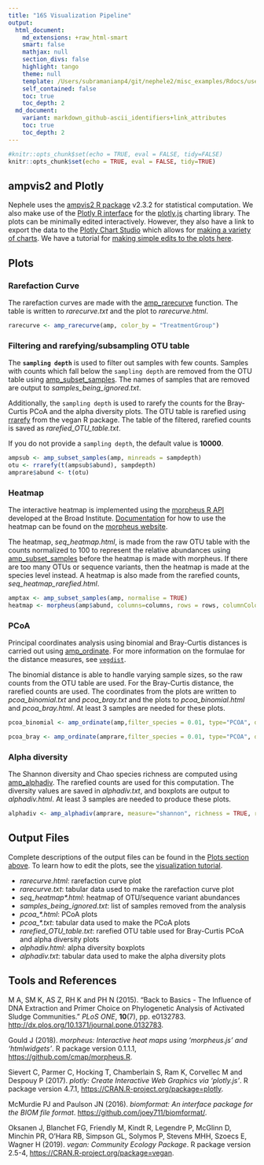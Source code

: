 ```yaml
---
title: "16S Visualization Pipeline"
output:
  html_document:
    md_extensions: +raw_html-smart
    smart: false  
    mathjax: null
    section_divs: false
    highlight: tango
    theme: null
    template: /Users/subramanianp4/git/nephele2/misc_examples/Rdocs/user_guide_template.html
    self_contained: false 
    toc: true
    toc_depth: 2
  md_document:
    variant: markdown_github-ascii_identifiers+link_attributes
    toc: true
    toc_depth: 2
---
```


```r
#knitr::opts_chunk$set(echo = TRUE, eval = FALSE, tidy=FALSE)
knitr::opts_chunk$set(echo = TRUE, eval = FALSE, tidy=TRUE)
```

## ampvis2 and Plotly
Nephele uses the [ampvis2 R package](https://madsalbertsen.github.io/ampvis2/){target="_blank" rel="noopener noreferrer"} v2.3.2 for statistical computation.  We also make use of the [Plotly R interface](https://plot.ly/r/){target="_blank" rel="noopener noreferrer"} for the [plotly.js](https://plot.ly){target="_blank" rel="noopener noreferrer"} charting library.  The plots can be minimally edited interactively.  However, they also have a link to export the data to the [Plotly Chart Studio](https://plot.ly/online-chart-maker/){target="_blank" rel="noopener noreferrer"} which allows for [making a variety of charts](https://help.plot.ly/tutorials/){target="_blank" rel="noopener noreferrer"}.  We have a tutorial for <a href="{{ url_for('show_tutorials') }}">making simple edits to the plots here</a>.

## Plots
### Rarefaction Curve
The rarefaction curves are made with the [amp_rarecurve](https://madsalbertsen.github.io/ampvis2/reference/amp_rarecurve.html){target="_blank" rel="noopener noreferrer"} function.  The table is written to *rarecurve.txt* and the plot to *rarecurve.html*.
```r
rarecurve <- amp_rarecurve(amp, color_by = "TreatmentGroup")
```

### Filtering and rarefying/subsampling OTU table
The **`sampling depth`** is used to filter out samples with few counts.  Samples with counts which fall below the `sampling depth` are removed from the OTU table using [amp_subset_samples](https://madsalbertsen.github.io/ampvis2/reference/amp_subset_samples.html){target="_blank" rel="noopener noreferrer"}.  The names of samples that are removed are output to *samples_being_ignored.txt*. 

Additionally, the `sampling depth` is used to rarefy the counts for the Bray-Curtis PCoA and the alpha diversity plots.  The OTU table is rarefied using [rrarefy](https://www.rdocumentation.org/packages/vegan/versions/2.4-2/topics/rarefy){target="_blank" rel="noopener noreferrer"} from the vegan R package.  The table of the filtered, rarefied counts is saved as *rarefied_OTU_table.txt*.  

If you do not provide a `sampling depth`, the default value is **10000**.
```r
ampsub <- amp_subset_samples(amp, minreads = sampdepth)
otu <- rrarefy(t(ampsub$abund), sampdepth)
amprare$abund <- t(otu)
```


### Heatmap
The interactive heatmap is implemented using the [morpheus R API](https://github.com/cmap/morpheus.R){target="_blank" rel="noopener noreferrer"} developed at the Broad Institute.  [Documentation](https://software.broadinstitute.org/morpheus/documentation.html){target="_blank" rel="noopener noreferrer"} for how to use the heatmap can be found on the [morpheus website](https://software.broadinstitute.org/morpheus/){target="_blank" rel="noopener noreferrer"}.

The heatmap, *seq_heatmap.html*, is made from the raw OTU table with the counts normalized to 100 to represent the relative abundances using  [amp_subset_samples](https://madsalbertsen.github.io/ampvis2/reference/amp_subset_samples.html){target="_blank" rel="noopener noreferrer"} before the heatmap is made with morpheus.  If there are too many OTUs or sequence variants, then the heatmap is made at the species level instead.  A heatmap is also made from the rarefied counts, *seq_heatmap_rarefied.html*.
```r
amptax <- amp_subset_samples(amp, normalise = TRUE)
heatmap <- morpheus(amp$abund, columns=columns, rows = rows, columnColorModel = list(type=as.list(colors)), colorScheme = list(scalingMode="fixed", stepped=FALSE), columnAnnotations = amptax$metadata, rowAnnotations = amptax$tax)
```


### PCoA
Principal coordinates analysis using binomial and Bray-Curtis distances is carried out using [amp_ordinate](https://madsalbertsen.github.io/ampvis2/reference/amp_ordinate.html){target="_blank" rel="noopener noreferrer"}.  For more information on the formulae for the distance measures, see [`vegdist`](https://www.rdocumentation.org/packages/vegan/versions/2.4-2/topics/vegdist){target="_blank" rel="noopener noreferrer"}.

The binomial distance is able to handle varying sample sizes, so the raw counts from the OTU table are used.  For the Bray-Curtis distance, the rarefied counts are used. The coordinates from the plots are written to *pcoa_binomial.txt* and *pcoa_bray.txt* and the plots to *pcoa_binomial.html* and *pcoa_bray.html*.  At least 3 samples are needed for these plots.
```r

pcoa_binomial <- amp_ordinate(amp,filter_species = 0.01, type="PCOA", distmeasure = "binomial", sample_color_by = "TreatmentGroup", detailed_output = TRUE, transform="none")

pcoa_bray <- amp_ordinate(amprare,filter_species = 0.01, type="PCOA", distmeasure = "bray", sample_color_by = "TreatmentGroup", detailed_output = TRUE, transform="none")
```

### Alpha diversity
The Shannon diversity and Chao species richness are computed using [amp_alphadiv](https://madsalbertsen.github.io/ampvis2/reference/amp_alphadiv.html){target="_blank" rel="noopener noreferrer"}. The rarefied counts are used for this computation.  The diversity values are saved in *alphadiv.txt*, and boxplots are output to *alphadiv.html*.  At least 3 samples are needed to produce these plots.

```r
alphadiv <- amp_alphadiv(amprare, measure="shannon", richness = TRUE, rarefy = sampdepth)
```

## Output Files
Complete descriptions of the output files can be found in the [Plots section above](#plots).  To learn how to edit the plots, see the <a href="{{ url_for('show_tutorials') }}">visualization tutorial</a>.

- *rarecurve.html*: rarefaction curve plot
- *rarecurve.txt*: tabular data used to make the rarefaction curve plot
- *seq_heatmap\*.html*: heatmap of OTU/sequence variant abundances
- *samples_being_ignored.txt*: list of samples removed from the analysis
- *pcoa_\*.html*: PCoA plots
- *pcoa_\*.txt*: tabular data used to make the PCoA plots
- *rarefied_OTU_table.txt*: rarefied OTU table used for Bray-Curtis PCoA and alpha diversity plots
- *alphadiv.html*: alpha diversity boxplots
- *alphadiv.txt*: tabular data used to make the alpha diversity plots


## Tools and References
<p>M A, SM K, AS Z, RH K and PH N (2015). "Back to Basics - The Influence of DNA Extraction and Primer Choice on Phylogenetic Analysis of Activated Sludge Communities." <em>PLoS ONE</em>, <b>10</b>(7), pp. e0132783. <a href="http://dx.plos.org/10.1371/journal.pone.0132783" target="_blank" rel="noopener noreferrer">http://dx.plos.org/10.1371/journal.pone.0132783</a>.</p>
<p>Gould J (2018). <em>morpheus: Interactive heat maps using 'morpheus.js' and 'htmlwidgets'</em>. R package version 0.1.1.1, <a href="https://github.com/cmap/morpheus.R" target="_blank" rel="noopener noreferrer">https://github.com/cmap/morpheus.R</a>.</p>
<p>Sievert C, Parmer C, Hocking T, Chamberlain S, Ram K, Corvellec M and Despouy P (2017). <em>plotly: Create Interactive Web Graphics via 'plotly.js'</em>. R package version 4.7.1, <a href="https://CRAN.R-project.org/package=plotly" target="_blank" rel="noopener noreferrer">https://CRAN.R-project.org/package=plotly</a>.</p>
<p>McMurdie PJ and Paulson JN (2016). <em>biomformat: An interface package for the BIOM file format</em>. <a href="https://github.com/joey711/biomformat/" target="_blank" rel="noopener noreferrer">https://github.com/joey711/biomformat/</a>.</p>
<p>Oksanen J, Blanchet FG, Friendly M, Kindt R, Legendre P, McGlinn D, Minchin PR, O'Hara RB, Simpson GL, Solymos P, Stevens MHH, Szoecs E, Wagner H (2019).  <em>vegan: Community Ecology Package</em>.
R package version 2.5-4, <a href="https://CRAN.R-project.org/package=vegan" target="_blank" rel="noopener noreferrer">https://CRAN.R-project.org/package=vegan</a>.</p>
